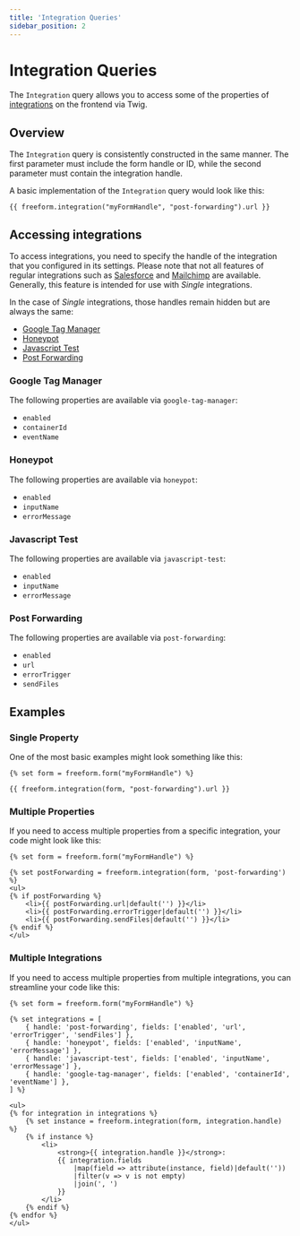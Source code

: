 ```yaml
---
title: 'Integration Queries'
sidebar_position: 2
---
```




# Integration Queries<Badge type="feature" text="New in 5.10.8+" />

The `Integration` query allows you to access some of the properties of [integrations](../../integrations/index.mdx) on the frontend via Twig.

## Overview

The `Integration` query is consistently constructed in the same manner. The first parameter must include the form handle or ID, while the second parameter must contain the integration handle.

A basic implementation of the `Integration` query would look like this:

```twig
{{ freeform.integration("myFormHandle", "post-forwarding").url }}
```

## Accessing integrations

To access integrations, you need to specify the handle of the integration that you configured in its settings. Please note that not all features of regular integrations such as [Salesforce](../../integrations/salesforce.mdx) and [Mailchimp](../../integrations/mailchimp.mdx) are available. Generally, this feature is intended for use with _Single_ integrations.

In the case of _Single_ integrations, those handles remain hidden but are always the same:

- [Google Tag Manager](#google-tag-manager)
- [Honeypot](#honeypot)
- [Javascript Test](#javascript-test)
- [Post Forwarding](#post-forwarding)

### Google Tag Manager

The following properties are available via `google-tag-manager`:

- `enabled`
- `containerId`
- `eventName`

### Honeypot

The following properties are available via `honeypot`:

- `enabled`
- `inputName`
- `errorMessage`

### Javascript Test

The following properties are available via `javascript-test`:

- `enabled`
- `inputName`
- `errorMessage`

### Post Forwarding

The following properties are available via `post-forwarding`:

- `enabled`
- `url`
- `errorTrigger`
- `sendFiles`

## Examples

### Single Property
One of the most basic examples might look something like this:

```twig
{% set form = freeform.form("myFormHandle") %}

{{ freeform.integration(form, "post-forwarding").url }}
```

### Multiple Properties
If you need to access multiple properties from a specific integration, your code might look like this:

```twig
{% set form = freeform.form("myFormHandle") %}

{% set postForwarding = freeform.integration(form, 'post-forwarding') %}
<ul>
{% if postForwarding %}
    <li>{{ postForwarding.url|default('') }}</li>
    <li>{{ postForwarding.errorTrigger|default('') }}</li>
    <li>{{ postForwarding.sendFiles|default('') }}</li>
{% endif %}
</ul>
```

### Multiple Integrations
If you need to access multiple properties from multiple integrations, you can streamline your code like this:

```twig
{% set form = freeform.form("myFormHandle") %}

{% set integrations = [
    { handle: 'post-forwarding', fields: ['enabled', 'url', 'errorTrigger', 'sendFiles'] },
    { handle: 'honeypot', fields: ['enabled', 'inputName', 'errorMessage'] },
    { handle: 'javascript-test', fields: ['enabled', 'inputName', 'errorMessage'] },
    { handle: 'google-tag-manager', fields: ['enabled', 'containerId', 'eventName'] },
] %}

<ul>
{% for integration in integrations %}
    {% set instance = freeform.integration(form, integration.handle) %}
    {% if instance %}
        <li>
            <strong>{{ integration.handle }}</strong>:
            {{ integration.fields
                |map(field => attribute(instance, field)|default(''))
                |filter(v => v is not empty)
                |join(', ')
            }}
        </li>
    {% endif %}
{% endfor %}
</ul>
```
